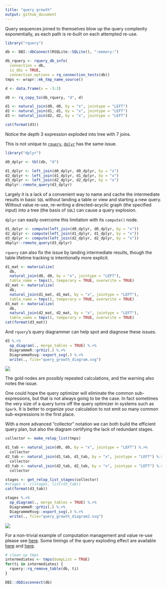 ```yaml
---
title: "query growth"
output: github_document
---
```


Query sequences joined to themselves blow up the query complexity exponentially, as each path is re-built on each attempted re-use.

```r
library("rquery")

db <- DBI::dbConnect(RSQLite::SQLite(), ":memory:")

db_rquery <- rquery_db_info(
  connection = db,
  is_dbi = TRUE,
  connection_options = rq_connection_tests(db))
tmps <- wrapr::mk_tmp_name_source()

d <- data.frame(x = -3:3)

d0 <- rq_copy_to(db_rquery, "d", d)

d1 <- natural_join(d0, d0, by = "x", jointype = "LEFT")
d2 <- natural_join(d1, d1, by = "x", jointype = "LEFT")
d3 <- natural_join(d2, d2, by = "x", jointype = "LEFT")

cat(format(d3))
```

Notice the depth 3 expression exploded into tree with 7 joins.

This is not unique to [`rquery`](https://CRAN.R-project.org/package=rquery), [`dplyr`](https://CRAN.R-project.org/package=dplyr) has the same issue.

```r
library("dplyr")

d0_dplyr <- tbl(db, "d")

d1_dplyr <- left_join(d0_dplyr, d0_dplyr, by = "x")
d2_dplyr <- left_join(d1_dplyr, d1_dplyr, by = "x")
d3_dplyr <- left_join(d2_dplyr, d2_dplyr, by = "x")
dbplyr::remote_query(d3_dplyr)
```

Largely it is a lack of a convenient way to name and cache the intermediate results in basic `SQL` without landing a table or view and starting a new query.  Without value re-use, re-writing a directed-acyclic graph (the specified input) into a tree (the basis of `SQL`) can cause a query explosion.

`dplyr` can easily overcome this limitation with its `compute()` node.

```r
d1_dplyr <- compute(left_join(d0_dplyr, d0_dplyr, by = "x"))
d2_dplyr <- compute(left_join(d1_dplyr, d1_dplyr, by = "x"))
d3_dplyr <- compute(left_join(d2_dplyr, d2_dplyr, by = "x"))
dbplyr::remote_query(d3_dplyr)
```

`rquery` can also fix the issue by landing intermediate results, though the table lifetime tracking is intentionally more explicit.

```r
d1_mat <- materialize(
  db,
  natural_join(d0, d0, by = "x", jointype = "LEFT"),
  table_name = tmps(), temporary = TRUE, overwrite = TRUE)
d2_mat <- materialize(
  db,
  natural_join(d1_mat, d1_mat, by = "x", jointype = "LEFT"),
  table_name = tmps(), temporary = TRUE, overwrite = TRUE)
d3_mat <- materialize(
  db,
  natural_join(d2_mat, d2_mat, by = "x", jointype = "LEFT"),
  table_name = tmps(), temporary = TRUE, overwrite = TRUE)
cat(format(d3_mat))
```


And `rquery`'s query diagrammer can help spot and diagnose these issues.

```r
d3 %.>%
  op_diagram(., merge_tables = TRUE) %.>% 
  DiagrammeR::grViz(.) %.>%
  DiagrammeRsvg::export_svg(.) %.>%
  write(., file="query_growth_diagram.svg")
```

![](query_growth_diagram.svg)

The gold nodes are possibly repeated calculations, and the warning also notes the issue. 


One could hope the query optimizer will eliminate the common sub-expressions, but that is not always going to be the case.  In fact sometimes the very size of a query turns off the query optimizer in systems such as `Spark`.  It is better to organize your calculation to not emit so many common sub-expressions in the first place.

With a more advanced "collector" notation we can both build the efficient query plan, but also the diagram certifying the lack of redundant stages.

```r
collector <- make_relop_list(tmps)

d1_tab <- natural_join(d0, d0, by = "x", jointype = "LEFT") %.>%
  collector
d2_tab <- natural_join(d1_tab, d1_tab, by = "x", jointype = "LEFT") %.>%
  collector
d3_tab <- natural_join(d2_tab, d2_tab, by = "x", jointype = "LEFT") %.>%
  collector

stages <- get_relop_list_stages(collector)
#stages <- c(stages, list(d3_tab))
cat(format(d3_tab))
```

```r
stages %.>%
  op_diagram(., merge_tables = TRUE) %.>% 
  DiagrammeR::grViz(.) %.>%
  DiagrammeRsvg::export_svg(.) %.>%
  write(., file="query_growth_diagram2.svg")
```

![](query_growth_diagram2.svg)


For a non-trivial example of computation management and value re-use please see [here](https://github.com/WinVector/rquery/blob/master/db_examples/RSQLite.md).
Some timings of the query exploding effect are available [here](https://github.com/WinVector/rquery/blob/master/extras/query_growth/time_dag.md) 
and [here](https://github.com/WinVector/rquery/blob/master/extras/query_growth/time_dag_PostgreSQL.md).


```r
# clean up tmps
intermediates <- tmps(dumpList = TRUE)
for(ti in intermediates) {
  rquery::rq_remove_table(db, ti)
}

DBI::dbDisconnect(db)
```
